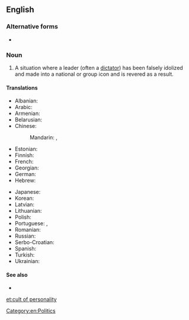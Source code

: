 ==English==

===Alternative forms===
* {{l|en|personality cult}}

===Noun===
{{en-noun|head=[[cult]] [[of]] [[personality]]|cults of personality}}

# A situation where a leader (often a [[dictator]]) has been falsely idolized and made into a national or group icon and is revered as a result.

====Translations====
{{trans-top|situation of being falsely idolized}}
* Albanian: {{t-needed|sq}}
* Arabic: {{t|ar|عِبَادَة شَخْصِيَّة|f|tr=ʿibāda šaḵṣiyya|sc=Arab}}
* Armenian: {{t|hy|անձի պաշտամունք|sc=Armn}}
* Belarusian: {{t|be|культ асо́бы|m|sc=Cyrl}}
* Chinese:
*: Mandarin: {{t+|cmn|個人崇拜|sc=Hani}}, {{t+|cmn|个人崇拜|tr=gèrén chóngbài|sc=Hani}}
* Estonian: {{t|et|isikukultus}}
* Finnish: {{t|fi|henkilökultti}}
* French: {{t|fr|culte de la personnalité|m}}
* Georgian: {{t-needed|ka}}
* German: {{t+|de|Personenkult|m}}
* Hebrew: {{t-needed|he}}
{{trans-mid}}
* Japanese: {{t|ja|個人崇拝|tr=こじんすうはい, kojin sūhai|sc=Jpan}}
* Korean: {{t|ko|개인숭배|sc=Kore}}
* Latvian: {{t|lv|personības kults|m}}
* Lithuanian: {{t-needed|lt}}
* Polish: {{t-needed|pl}}
* Portuguese: {{t|pt|culto de personalidade|m}}, {{t|pt|culto da personalidade|m}}
* Romanian: {{t-needed|ro}}
* Russian: {{t|ru|культ ли́чности|m}}
* Serbo-Croatian: {{t-needed|sh}}
* Spanish: {{t|es|culto a la personalidad|m}}
* Turkish: {{t-needed|tr}}
* Ukrainian: {{t|uk|культ осо́би|m|sc=Cyrl}}
{{trans-bottom}}

====See also====
*{{pedialite}}

[[Category:en:Politics]]

[[et:cult of personality]]